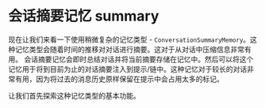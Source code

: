 # 会话摘要记忆 summary
现在让我们来看一下使用稍微复杂的记忆类型 - `ConversationSummaryMemory`。这种记忆类型会随着时间的推移对对话进行摘要。这对于从对话中压缩信息非常有用。
会话摘要记忆会即时总结对话并将当前摘要存储在记忆中。然后可以将这个记忆用于将到目前为止的对话摘要注入到提示/链中。这种记忆对于较长的对话非常有用，因为将过去的消息历史原样保留在提示中会占用太多的标记。

让我们首先探索这种记忆类型的基本功能。


<Example/>
